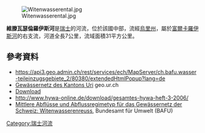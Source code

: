 {{Coord|46.58785|N|8.49492|E|display=title}}
[[Image:Witenwasserental.jpg|right]]

'''維滕瓦瑟倫羅伊斯河'''是[[瑞士|瑞士]]的河流，位於該國中部，流經[[烏里州|烏里州]]，屬於[[富爾卡羅伊斯河|富爾卡羅伊斯河]]的右支流，河道全長7公里，流域面積31平方公里。

==參考資料==
* https://api3.geo.admin.ch/rest/services/ech/MapServer/ch.bafu.wasser-teileinzugsgebiete_2/80380/extendedHtmlPopup?lang=de
* [http://geo.ur.ch/viewer?Layers=Gew%C3%A4ssernetz Gewässernetz des Kantons Uri] geo.ur.ch
* [http://www.hywa-online.de/download/gesamtes-hywa-heft-3-2006/?wpdmdl=2232 Download]
* http://www.hywa-online.de/download/gesamtes-hywa-heft-3-2006/
* [https://api3.geo.admin.ch/rest/services/ech/MapServer/ch.bafu.mittlere-abfluesse/50075/extendedHtmlPopup?lang=de Mittlere Abflüsse und Abflussregimetyp für das Gewässernetz der Schweiz: Witenwasserenreuss], Bundesamt für Umwelt (BAFU)

{{Switzerland-geo-stub}}
[[Category:瑞士河流|Category:瑞士河流]]